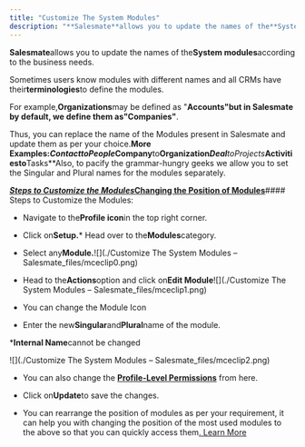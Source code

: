 ```yaml
---
title: "Customize The System Modules"
description: "**Salesmate**allows you to update the names of the**System modules**according to the business needs."
---
```


**Salesmate**allows you to update the names of the**System modules**according to the business needs.

Sometimes users know modules with different names and all CRMs have their**terminologies**to define the modules.

For example,**Organizations**may be defined as "**Accounts"**but in Salesmate by default, we define them as**"Companies"**.

Thus, you can replace the name of the Modules present in Salesmate and update them as per your choice.**More Examples:*****Contact**to**People*****Company**to**Organization*****Deal**to**Projects*****Activities**to**Tasks**Also, to pacify the grammar-hungry geeks we allow you to set the Singular and Plural names for the modules separately.


***[Steps to Customize the Modules](https://support.salesmate.io/hc/en-us/articles/10455763551513-Customize-The-System-Modules#h_01GJMQ9A4DMSK75J9MJVKSPQC7)*****[Changing the Position of Modules](https://support.salesmate.io/hc/en-us/articles/10455763551513-Customize-The-System-Modules#h_01GJMQ9JJ9AK05DMV77Z7JXVSF)**#### Steps to Customize the Modules:


*   Navigate to the**Profile icon**in the top right corner.

*   Click on**Setup.***   Head over to the**Modules**category.

*   Select any**Module.**![](./Customize The System Modules – Salesmate_files/mceclip0.png)


*   Head to the**Actions**option and click on**Edit Module**![](./Customize The System Modules – Salesmate_files/mceclip1.png)


*   You can change the Module Icon

*   Enter the new**Singular**and**Plural**name of the module.

***Internal Name**cannot be changed

![](./Customize The System Modules – Salesmate_files/mceclip2.png)


*   You can also change the [**Profile-Level Permissions**](https://support.salesmate.io/hc/en-us/articles/19326369490457-Managing-Profile-Permissions-in-Salesmate) from here.

*   Click on**Update**to save the changes.

*   You can rearrange the position of modules as per your requirement, it can help you with changing the position of the most used modules to the above so that you can quickly access them[. Learn More](https://support.salesmate.io/hc/en-us/articles/22662227241113-How-to-Customize-the-Sidebar)
